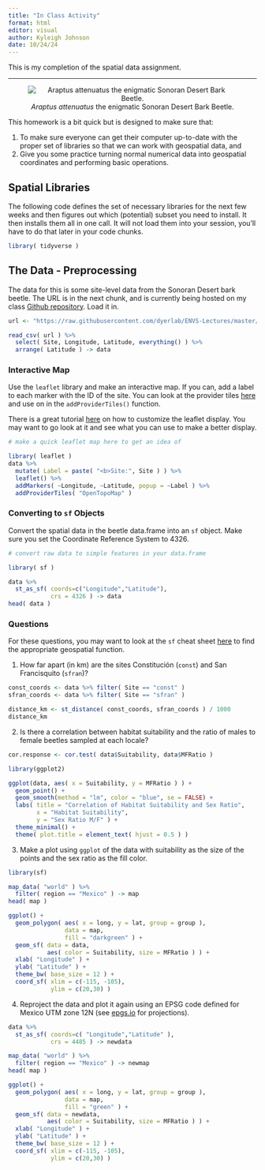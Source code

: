 ```yaml
---
title: "In Class Activity"
format: html
editor: visual
author: Kyleigh Johnson
date: 10/24/24
---
```

This is my completion of the spatial data assignment.

___________________________________________________________


<center>

![*Araptus attenuatus* the enigmatic Sonoran Desert Bark Beetle.](https://live.staticflickr.com/65535/50441339417_74e04216fa_w_d.jpg)

</center>

This homework is a bit quick but is designed to make sure that:

1.  To make sure everyone can get their computer up-to-date with the proper set of libraries so that we can work with geospatial data, and
2.  Give you some practice turning normal numerical data into geospatial coordinates and performing basic operations.

## Spatial Libraries

The following code defines the set of necessary libraries for the next few weeks and then figures out which (potential) subset you need to install. It then installs them all in one call. It will not load them into your session, you'll have to do that later in your code chunks.

```r
library( tidyverse )
```

## The Data - Preprocessing

The data for this is some site-level data from the Sonoran Desert bark beetle. The URL is in the next chunk, and is currently being hosted on my class [Github repository](https://github.com/dyerlab/ENVS-Lectures). Load it in.

```r
url <- "https://raw.githubusercontent.com/dyerlab/ENVS-Lectures/master/data/Araptus_Disperal_Bias.csv"

read_csv( url ) %>%
  select( Site, Longitude, Latitude, everything() ) %>%
  arrange( Latitude ) -> data 

```

### Interactive Map

Use the `leaflet` library and make an interactive map. If you can, add a label to each marker with the ID of the site. You can look at the provider tiles [here](https://leaflet-extras.github.io/leaflet-providers/preview/) and use on in the `addProviderTiles()` function.

There is a great tutorial [here](https://rstudio.github.io/leaflet/map_widget.html) on how to customize the leaflet display. You may want to go look at it and see what you can use to make a better display.

```r
# make a quick leaflet map here to get an idea of 

library( leaflet )
data %>%
  mutate( Label = paste( "<b>Site:", Site ) ) %>%
  leaflet() %>%
  addMarkers( ~Longitude, ~Latitude, popup = ~Label ) %>%
  addProviderTiles( "OpenTopoMap" )
```

### Converting to `sf` Objects

Convert the spatial data in the beetle data.frame into an `sf` object. Make sure you set the Coordinate Reference System to $4326$.

```r
# convert raw data to simple features in your data.frame

library( sf )

data %>%
  st_as_sf( coords=c("Longitude","Latitude"),
            crs = 4326 ) -> data
head( data )

```

### Questions

For these questions, you may want to look at the `sf` cheat sheet [here](https://github.com/rstudio/cheatsheets/raw/main/sf.pdf) to find the appropriate geospatial function.

1.  How far apart (in km) are the sites Constitución (`const`) and San Francisquito (`sfran`)?

```r

const_coords <- data %>% filter( Site == "const" )
sfran_coords <- data %>% filter( Site == "sfran" )

distance_km <- st_distance( const_coords, sfran_coords ) / 1000
distance_km

```

2.  Is there a correlation between habitat suitability and the ratio of males to female beetles sampled at each locale?

```r

cor.response <- cor.test( data$Suitability, data$MFRatio ) 

library(ggplot2)

ggplot(data, aes( x = Suitability, y = MFRatio ) ) +
  geom_point() +
  geom_smooth(method = "lm", color = "blue", se = FALSE) +
  labs( title = "Correlation of Habitat Suitability and Sex Ratio",
        x = "Habitat Suitability",
        y = "Sex Ratio M/F" ) +
  theme_minimal() +
  theme( plot.title = element_text( hjust = 0.5 ) )

```

3.  Make a plot using `ggplot` of the data with suitability as the size of the points and the sex ratio as the fill color.

```r
library(sf)

map_data( "world" ) %>%
  filter( region == "Mexico" ) -> map
head( map )

ggplot() +
  geom_polygon( aes( x = long, y = lat, group = group ),
                data = map,
                fill = "darkgreen" ) +
  geom_sf( data = data,
           aes( color = Suitability, size = MFRatio ) ) +
  xlab( "Longitude" ) +
  ylab( "Latitude" ) +
  theme_bw( base_size = 12 ) +
  coord_sf( xlim = c(-115, -105),
            ylim = c(20,30) )
```

4.  Reproject the data and plot it again using an EPSG code defined for Mexico UTM zone 12N (see [epgs.io](https://epsg.io) for projections).

```r
data %>%
  st_as_sf( coords=c( "Longitude","Latitude" ),
            crs = 4485 ) -> newdata

map_data( "world" ) %>%
  filter( region == "Mexico" ) -> newmap
head( map )

ggplot() +
  geom_polygon( aes( x = long, y = lat, group = group ),
                data = map,
                fill = "green" ) +
  geom_sf( data = newdata,
           aes( color = Suitability, size = MFRatio ) ) +
  xlab( "Longitude" ) +
  ylab( "Latitude" ) +
  theme_bw( base_size = 12 ) +
  coord_sf( xlim = c(-115, -105),
            ylim = c(20,30) )


```
